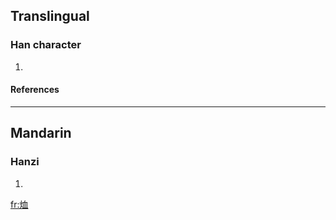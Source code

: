 ==Translingual==
===Han character===
{{Han char|rn=86|rad=火|as=06|sn=10|four=9781<sub>0</sub>|canj=火竹月廿 (FHBT)}}
# {{defn|Han|sort=火06}}
====References====
{{Han ref|kx=0669.120|dkj=18983|hdz=32200.080|uh=70C5|ud=28869|bh=D277|bd=53879}}

----
==Mandarin==
===Hanzi===
{{cmn-hanzi|pin=[[xù]] ([[xu4]])|wg=hsü<sup>4</sup>}}
# {{defn|Mandarin}}

[[fr:烅]]